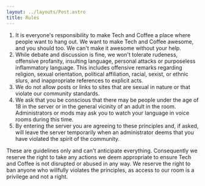 ```yaml
---
layout: ../layouts/Post.astro
title: Rules
---
```


1. It is everyone's responsibility to make Tech and Coffee a place where people want to hang out. We want to make Tech and Coffee awesome, and you should too. We can't make it awesome without your help.
2. While debate and discussion is fine, we won't tolerate rudeness, offensive profanity, insulting language, personal attacks or purposeless inflammatory language. This includes offensive remarks regarding religion, sexual orientation, political affiliation, racial, sexist, or ethnic slurs, and inappropriate references to explicit acts.
3. We do not allow posts or links to sites that are sexual in nature or that violate our community standards.
4. We ask that you be conscious that there may be people under the age of 18 in the server or in the general vicinity of an adult in the room. Administrators or mods may ask you to watch your language in voice rooms during this time.
5. By entering the server you are agreeing to these principles and, if asked, will leave the server temporarily when an administrator deems that you have violated the spirit of the community.

These are guidelines only and can't anticipate everything. Consequently we reserve the right to take any actions we deem appropriate to ensure Tech and Coffee is not disrupted or abused in any way. We reserve the right to ban anyone who willfully violates the principles, as access to our room is a privilege and not a right.
